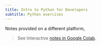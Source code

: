 ```yaml
---
title: Intro to Python for Developers
subtitle: Python exercises
---
```


Notes provided on a different platform,

> See Interactive [notes in Google Colab](https://colab.research.google.com/drive/1w6pGQI2jMATej6Uxg9OmNbOXSZu8moTM?usp=sharing).
